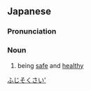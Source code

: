 ==Japanese==
{{ja-kanjitab|ぶ|じ|そく|さい|yomi=on}}

===Pronunciation===
{{ja-pron|ぶじそくさい|y=on}}

===Noun===
{{ja-noun|ぶじそくさい}}

# being [[safe]] and [[healthy]]

[[Category:Yojijukugo|ふじそくさい']]